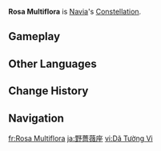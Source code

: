 {{Constellation Overview Infobox
|image       = Rosa Multiflora
|character   = Navia
|meaning     = Multiflora Rose 
}}
'''Rosa Multiflora''' is [[Navia]]'s [[Constellation]].

==Gameplay==
{{Constellation Table|Navia}}

==Other Languages==
{{Other Languages
|en       = Rosa Multiflora
|en_lang  = la
|en_tl    = {{w|Multiflora Rose|Many-Flowered Rose}}
|zhs      = 野蔷薇座
|zhs_rm   = Yěqiángwēi-zuò
|zht      = 野薔薇座
|zht_rm   = Yěqiángwéi-zuò
|zh_tl    = 
|ja       = 野薔薇座
|ja_rm    = Nobara-za
|ja_tl    = Multiflora Rose Constellation
|ko       = 들장미자리
|ko_rm    = 
|ko_tl    = 
|es       = Rosa Multiflora
|fr       = Rosa Multiflora
|ru       = Дикая Роза
|ru_tl    = Wild Rose
|th       = Rosa Multiflora
|vi       = Cung Dã Tường Vi
|vi_tl    = Rosa Multiflora Constellation
|de       = Rosa Multiflora
|id       = Rosa Multiflora
|pt       = Rosa Rudis
|pt_tl    = 
|tr       = Sarmaşık Gül
|tr_tl    = Ivy Rose
|it       = Rosa Multiflora
}}

==Change History==
{{Change History|4.3}}

==Navigation==
{{Constellation Navbox}}

[[fr:Rosa Multiflora]]
[[ja:野薔薇座]]
[[vi:Dã Tường Vi]]
